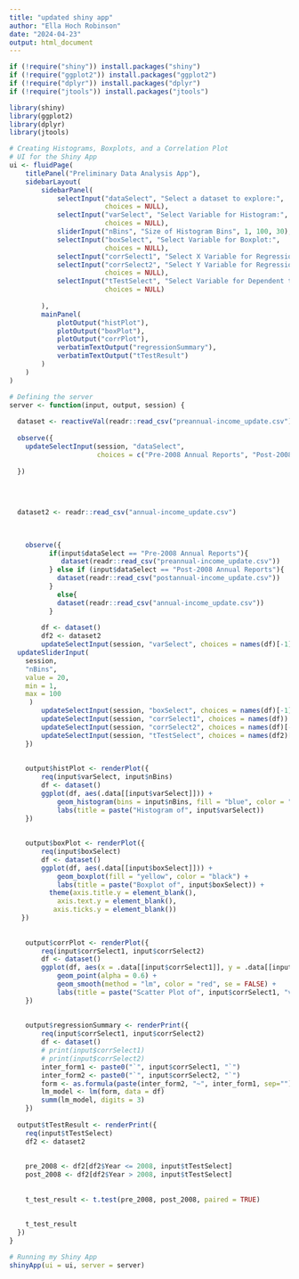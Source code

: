 ---
title: "updated shiny app"
author: "Ella Hoch Robinson"
date: "2024-04-23"
output: html_document
---

```{r}
if (!require("shiny")) install.packages("shiny")
if (!require("ggplot2")) install.packages("ggplot2")
if (!require("dplyr")) install.packages("dplyr")
if (!require("jtools")) install.packages("jtools")

library(shiny)
library(ggplot2)
library(dplyr)
library(jtools)
```


```{r}
# Creating Histograms, Boxplots, and a Correlation Plot
# UI for the Shiny App
ui <- fluidPage(
    titlePanel("Preliminary Data Analysis App"),
    sidebarLayout(
        sidebarPanel(
            selectInput("dataSelect", "Select a dataset to explore:",
                        choices = NULL),
            selectInput("varSelect", "Select Variable for Histogram:", 
                        choices = NULL), 
            sliderInput("nBins", "Size of Histogram Bins", 1, 100, 30),
            selectInput("boxSelect", "Select Variable for Boxplot:", 
                        choices = NULL), 
            selectInput("corrSelect1", "Select X Variable for Regression:",                                      choices = NULL),
            selectInput("corrSelect2", "Select Y Variable for Regression:", 
                        choices = NULL),
            selectInput("tTestSelect", "Select Variable for Dependent t-Test:", 
                        choices = NULL)
            
        ),
        mainPanel(
            plotOutput("histPlot"),
            plotOutput("boxPlot"),
            plotOutput("corrPlot"),
            verbatimTextOutput("regressionSummary"),
            verbatimTextOutput("tTestResult")
        )
    )
)
```

```{r}
# Defining the server
server <- function(input, output, session) {
  
  dataset <- reactiveVal(readr::read_csv("preannual-income_update.csv"))
  
  observe({
    updateSelectInput(session, "dataSelect", 
                      choices = c("Pre-2008 Annual Reports", "Post-2008 Annual Reports", "All Years Annual Reports"))
    
  })
  
  

  
  dataset2 <- readr::read_csv("annual-income_update.csv")

    
    
    observe({
          if(input$dataSelect == "Pre-2008 Annual Reports"){
             dataset(readr::read_csv("preannual-income_update.csv"))
          } else if (input$dataSelect == "Post-2008 Annual Reports"){
            dataset(readr::read_csv("postannual-income_update.csv"))
          }
            else{
            dataset(readr::read_csv("annual-income_update.csv"))
          }
      
        df <- dataset()
        df2 <- dataset2
        updateSelectInput(session, "varSelect", choices = names(df)[-1])
  updateSliderInput(
    session, 
    "nBins", 
    value = 20, 
    min = 1, 
    max = 100
     )
        updateSelectInput(session, "boxSelect", choices = names(df)[-1])
        updateSelectInput(session, "corrSelect1", choices = names(df))
        updateSelectInput(session, "corrSelect2", choices = names(df)[-1])
        updateSelectInput(session, "tTestSelect", choices = names(df2)[-1])
    })
    
    
    output$histPlot <- renderPlot({
        req(input$varSelect, input$nBins)
        df <- dataset()
        ggplot(df, aes(.data[[input$varSelect]])) + 
            geom_histogram(bins = input$nBins, fill = "blue", color = "black") +
            labs(title = paste("Histogram of", input$varSelect))
    }) 
    
    
    output$boxPlot <- renderPlot({
        req(input$boxSelect)
        df <- dataset()
        ggplot(df, aes(.data[[input$boxSelect]])) + 
            geom_boxplot(fill = "yellow", color = "black") +
            labs(title = paste("Boxplot of", input$boxSelect)) +
          theme(axis.title.y = element_blank(),
            axis.text.y = element_blank(),
           axis.ticks.y = element_blank())
   })
    
    
    output$corrPlot <- renderPlot({
        req(input$corrSelect1, input$corrSelect2)
        df <- dataset()
        ggplot(df, aes(x = .data[[input$corrSelect1]], y = .data[[input$corrSelect2]])) +
            geom_point(alpha = 0.6) +
            geom_smooth(method = "lm", color = "red", se = FALSE) +
            labs(title = paste("Scatter Plot of", input$corrSelect1, "vs", input$corrSelect2))
    })
    
    
    output$regressionSummary <- renderPrint({
        req(input$corrSelect1, input$corrSelect2)
        df <- dataset()
        # print(input$corrSelect1)
        # print(input$corrSelect2)
        inter_form1 <- paste0("`", input$corrSelect1, "`")
        inter_form2 <- paste0("`", input$corrSelect2, "`")
        form <- as.formula(paste(inter_form2, "~", inter_form1, sep=""))
        lm_model <- lm(form, data = df)
        summ(lm_model, digits = 3)
    })
    
  output$tTestResult <- renderPrint({
    req(input$tTestSelect)
    df2 <- dataset2
    
   
    pre_2008 <- df2[df2$Year <= 2008, input$tTestSelect]
    post_2008 <- df2[df2$Year > 2008, input$tTestSelect]
    
    
    t_test_result <- t.test(pre_2008, post_2008, paired = TRUE)
    
   
    t_test_result
  })
}
```

```{r}
# Running my Shiny App
shinyApp(ui = ui, server = server)
```

